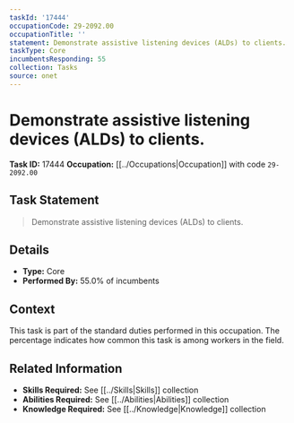 ```yaml
---
taskId: '17444'
occupationCode: 29-2092.00
occupationTitle: ''
statement: Demonstrate assistive listening devices (ALDs) to clients.
taskType: Core
incumbentsResponding: 55
collection: Tasks
source: onet
---
```

# Demonstrate assistive listening devices (ALDs) to clients.

**Task ID:** 17444
**Occupation:** [[../Occupations|Occupation]] with code `29-2092.00`

## Task Statement

> Demonstrate assistive listening devices (ALDs) to clients.

## Details

- **Type:** Core
- **Performed By:** 55.0% of incumbents

## Context

This task is part of the standard duties performed in this occupation. The percentage indicates how common this task is among workers in the field.

## Related Information

- **Skills Required:** See [[../Skills|Skills]] collection
- **Abilities Required:** See [[../Abilities|Abilities]] collection
- **Knowledge Required:** See [[../Knowledge|Knowledge]] collection

